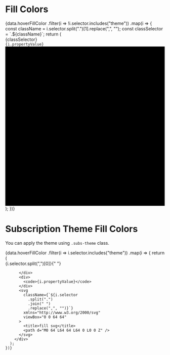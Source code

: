 

<Head>
  <title>Fill Colors - WaPo Tachyons</title>
</Head>

# Fill Colors

<div className="flex flex-row flex-wrap mt-sm mb-md">
  {data.hoverFillColor
    .filter(i => !i.selector.includes("theme"))
    .map(i => {
      const className = i.selector.split(".")[1].replace(",", "");
      const classSelector = `.${className}`;
      return (
        <div
          key={classSelector}
          className="pa-sm flex-1 flex align-center justify-between flex-column b bc-light-gray ma-sm"
          style={{
            width: 200,
            height: 200
          }}
        >
          <div className="font--xxs font-bold">{classSelector} </div>
          <div>
            <code>{i.propertyValue}</code>
          </div>
          <svg
            className={`${className}`}
            xmlns="http://www.w3.org/2000/svg"
            viewBox="0 0 64 64"
          >
            <title>fill svg</title>
            <path d="M0 64 L64 64 L64 0 L0 0 Z" />
          </svg>
        </div>
      );
    })}
</div>

# Subscription Theme Fill Colors

<p className="pl-sm mb-sm font-xxs">
  You can apply the theme using <code>.subs-theme</code> class.
</p>
<div className="flex flex-row flex-wrap mt-sm mb-md">
  {data.hoverFillColor
    .filter(i => i.selector.includes("theme"))
    .map(i => {
      return (
        <div
          key={i.selector}
          className="pa-sm flex-1 flex align-center justify-between flex-column b bc-light-gray ma-sm"
          style={{
            width: 200,
            height: 200
          }}
        >
          <div className="font-xxs font-bold">
            {i.selector.split(",")[0]}{" "}

          </div>
          <div>
            <code>{i.propertyValue}</code>
          </div>
          <svg
            className={`${i.selector
              .split(".")
              .join(" ")
              .replace(",", "")}`}
            xmlns="http://www.w3.org/2000/svg"
            viewBox="0 0 64 64"
          >
            <title>fill svg</title>
            <path d="M0 64 L64 64 L64 0 L0 0 Z" />
          </svg>
        </div>
      );
    })}

</div>
